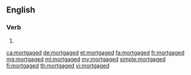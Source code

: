 ==English==

===Verb===
{{head|en|verb form}}

# {{en-past of|mortgage}}

[[ca:mortgaged]]
[[de:mortgaged]]
[[et:mortgaged]]
[[fa:mortgaged]]
[[fr:mortgaged]]
[[mg:mortgaged]]
[[ml:mortgaged]]
[[my:mortgaged]]
[[simple:mortgaged]]
[[fi:mortgaged]]
[[th:mortgaged]]
[[vi:mortgaged]]